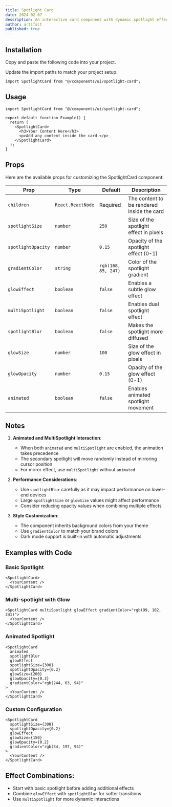 ```yaml
---
title: Spotlight Card
date: 2024-02-07
description: An interactive card component with dynamic spotlight effects that follow cursor movement.
author: artifact
published: true
---
```


<ComponentPreview name="spotlight-card-demo" />

## Installation

<Steps>

<Step>Copy and paste the following code into your project.</Step>

<ComponentSource name="spotlight-card" />

<Step>Update the import paths to match your project setup.</Step>

```tsx
import SpotlightCard from "@/components/ui/spotlight-card";
```

</Steps>

## Usage

```tsx
import SpotlightCard from "@/components/ui/spotlight-card";

export default function Example() {
  return (
    <SpotlightCard>
      <h3>Your Content Here</h3>
      <p>Add any content inside the card.</p>
    </SpotlightCard>
  );
}
```

## Props

Here are the available props for customizing the SpotlightCard component:

| Prop               | Type              | Default             | Description                                |
| ------------------ | ----------------- | ------------------- | ------------------------------------------ |
| `children`         | `React.ReactNode` | Required            | The content to be rendered inside the card |
| `spotlightSize`    | `number`          | `250`               | Size of the spotlight effect in pixels     |
| `spotlightOpacity` | `number`          | `0.15`              | Opacity of the spotlight effect (0-1)      |
| `gradientColor`    | `string`          | `rgb(168, 85, 247)` | Color of the spotlight gradient            |
| `glowEffect`       | `boolean`         | `false`             | Enables a subtle glow effect               |
| `multiSpotlight`   | `boolean`         | `false`             | Enables dual spotlight effect              |
| `spotlightBlur`    | `boolean`         | `false`             | Makes the spotlight more diffused          |
| `glowSize`         | `number`          | `100`               | Size of the glow effect in pixels          |
| `glowOpacity`      | `number`          | `0.15`              | Opacity of the glow effect (0-1)           |
| `animated`         | `boolean`         | `false`             | Enables animated spotlight movement        |

## Notes

1. **Animated and MultiSpotlight Interaction**:

   - When both `animated` and `multiSpotlight` are enabled, the animation takes precedence
   - The secondary spotlight will move randomly instead of mirroring cursor position
   - For mirror effect, use `multiSpotlight` without `animated`

2. **Performance Considerations**:

   - Use `spotlightBlur` carefully as it may impact performance on lower-end devices
   - Large `spotlightSize` or `glowSize` values might affect performance
   - Consider reducing opacity values when combining multiple effects

3. **Style Customization**:
   - The component inherits background colors from your theme
   - Use `gradientColor` to match your brand colors
   - Dark mode support is built-in with automatic adjustments

## Examples with Code

### Basic Spotlight

```tsx
<SpotlightCard>
  <YourContent />
</SpotlightCard>
```

### Multi-spotlight with Glow

```tsx
<SpotlightCard multiSpotlight glowEffect gradientColor="rgb(99, 102, 241)">
  <YourContent />
</SpotlightCard>
```

### Animated Spotlight

```tsx
<SpotlightCard
  animated
  spotlightBlur
  glowEffect
  spotlightSize={300}
  spotlightOpacity={0.2}
  glowSize={200}
  glowOpacity={0.3}
  gradientColor="rgb(244, 63, 94)"
>
  <YourContent />
</SpotlightCard>
```

### Custom Configuration

```tsx
<SpotlightCard
  spotlightSize={300}
  spotlightOpacity={0.2}
  glowEffect
  glowSize={150}
  glowOpacity={0.2}
  gradientColor="rgb(34, 197, 94)"
>
  <YourContent />
</SpotlightCard>
```

## Effect Combinations:

- Start with basic spotlight before adding additional effects
- Combine `glowEffect` with `spotlightBlur` for softer transitions
- Use `multiSpotlight` for more dynamic interactions

